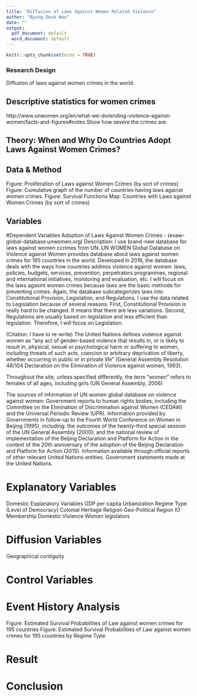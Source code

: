```yaml
---
title: "Diffusion of Laws Against Women Related Violence"
author: "Byung-Deuk Woo"
date: ""
output:
  pdf_document: default
  word_document: default
---
```


```r
knitr::opts_chunk$set(echo = TRUE)
```

### Research Design

Diffusion of laws against women crimes in the world.


## Descriptive statistics for women crimes
http://www.unwomen.org/en/what-we-do/ending-violence-against-women/facts-and-figures#notes
Show how severe the crimes are.



## Theory: When and Why Do Countries Adopt Laws Against Women Crimes?


## Data & Method
Figure: Proliferation of Laws against Women Crimes (by sort of crimes)
Figure: Cumulative graph of the number of countries having laws against women crimes.
Figure: Survival Functions 
Map: Countries with Laws against Women Crimes (by sort of crimes)

## Variables

#Dependent Variables
Adoption of Laws Against Women Crimes - (evaw-global-database.unwomen.org)
Description: I use brand-new database for laws against women ccrimes from UN. UN WOMEN Global Database on Violence against Women provides database about laws against women crimes for 195 countries in the world. Developed in 2016, the database deals with the ways how countries address violence against women: laws, policies, budgets, services, prevention, perpetrators programmes, regional and international initiatives, monitoring and evaluation, etc. I will focus on the laws agasint women crimes because laws are the basic methods for preventing crimes. Again, the database subcategorizes laws into Constitutional Provision, Legislation, and Regulations. I use the data related to Legislation because of several reasons. First, Constitutional Provision is really hard to be changed. It means that there are less variations. Second, Regulations are usually based on legislation and less efficient than legislation. Therefore, I will focus on Legislation. 

(Citation: I have to re-write) The United Nations defines violence against women as "any act of gender-based violence that results in, or is likely to result in, physical, sexual or psychological harm or suffering to women, including threats of such acts, coercion or arbitrary deprivation of liberty, whether occurring in public or in private life" (General Assembly Resolution 48/104 Declaration on the Elimination of Violence against women, 1993).

Throughout the site, unless specified differently, the term "women" refers to females of all ages, including girls (UN General Assembly, 2006)

The sources of information of UN women global database on violence against women: Government reports to human rights bodies, including the Committee on the Elimination of Discrimination against Women (CEDAW) and the Universal Periodic Review (UPR). Information provided by Governments in follow-up to the Fourth World Conference on Women in Beijing (1995), including: the outcomes of the twenty-third special session of the UN General Assembly (2000); and the national review of implementation of the Beijing Declaration and Platform for Action in the context of the 20th anniversary of the adoption of the Beijing Declaration and Platform for Action (2015). Information available through official reports of other relevant United Nations entities. Government statements made at the United Nations.


# Explanatory Variables
Domestic Explanatory Variables
GDP per capita
Urbanization
Regime Type (Level of Democracy)
Colonial Heritage
Religion
Geo-Political Region
IO Membership
Domestic Violence
Women legislators

# Diffusion Variables
Geographical contiguity


# Control Variables


# Event History Analysis
Figure: Estimated Survival Probabilities of Law against women crimes for 195 countries
Figure: Estimated Survival Probabilities of Law against women crimes for 195 countries by Regime Type


# Result


# Conclusion


